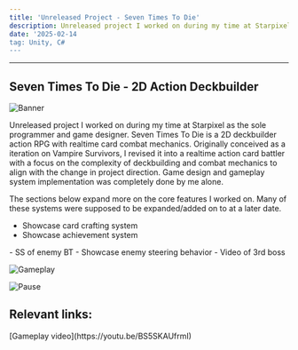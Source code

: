 ```yaml
---
title: 'Unreleased Project - Seven Times To Die'
description: Unreleased project I worked on during my time at Starpixel.
date: '2025-02-14
tag: Unity, C#
---
```



<hr className="top_hr" />

## Seven Times To Die - 2D Action Deckbuilder

<Image
  src="/assets/LoL_1.png"
  alt="Banner"
  width={1125}
  height={750}
  priority
  className="portfolio-image"
/>

Unreleased project I worked on during my time at Starpixel as the sole programmer and game designer. Seven Times To Die is a 2D deckbuilder action RPG with 
realtime card combat mechanics. Originally conceived as a iteration on Vampire Survivors, I revised it into a realtime action card battler with a focus on 
the complexity of deckbuilding and combat mechanics to align with the change in project direction. Game design and gameplay system implementation was completely done by me alone.

The sections below expand more on the core features I worked on. Many of these systems were supposed to be expanded/added on to at a later date.
<hr1 className="Deckbuilding System" />
<hr1 className="Combat System" />
<hr1 className="Progression Systems" />
- Showcase card crafting system
- Showcase achievement system
<hr1 className="Enemy Behavior and Boss Encounters" />
- SS of enemy BT
- Showcase enemy steering behavior
- Video of 3rd boss
<hr1 className="Data Serialization" />

<Image
  src="/assets/LoL_2.png"
  alt="Gameplay"
  width={1125}
  height={750}
  priority
  className="portfolio-image"
/>

<Image
  src="/assets/LoL_3.png"
  alt="Pause"
  width={1125}
  height={750}
  priority
  className="portfolio-image"
/>

## Relevant links:

<div style={{display: "flex", alignContent: "left"}}>
  <Icon inline icon="logos:youtube-icon" height="24" width="24"/> <span>[Gameplay video](https://youtu.be/BS5SKAUfrmI)</span>
</div>



